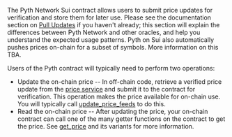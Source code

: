 The Pyth Network Sui contract allows users to submit price updates for verification and store them for later use.
Please see the documentation section on [Pull Updates](documentation/pythnet-price-feeds/on-demand) if you haven't already;
this section will explain the differences between Pyth Network and other oracles, and help you understand the expected usage patterns. Pyth on Sui also automatically pushes prices on-chain for a subset of symbols. More information on this TBA.

Users of the Pyth contract will typically need to perform two operations:

- Update the on-chain price -- In off-chain code, retrieve a verified price update from the
  [price service](documentation/pythnet-price-feeds/price-service) and submit it to the contract
  for verification. This operation makes the price available for on-chain use.
  You will typically call [update_price_feeds](sui/update-price-feeds) to do this.
- Read the on-chain price -- After updating the price, your on-chain contract can call one of the
  many getter functions on the contract to get the price. See [get_price](sui/get-price) and its variants
  for more information.
